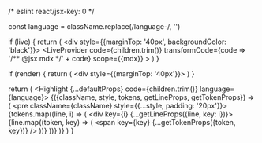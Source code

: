/* eslint react/jsx-key: 0 */


  const language = className.replace(/language-/, '')

  if (live) {
    return (
      <div style={{marginTop: '40px', backgroundColor: 'black'}}>
        <LiveProvider
          code={children.trim()}
          transformCode={code => '/** @jsx mdx */' + code}
          scope={{mdx}}
        >
          <LivePreview />
          <LiveEditor />
          <LiveError />
        </LiveProvider>
      </div>
    )
  }

  if (render) {
    return (
      <div style={{marginTop: '40px'}}>
        <LiveProvider code={children}>
          <LivePreview />
        </LiveProvider>
      </div>
    )
  }

  return (
    <Highlight {...defaultProps} code={children.trim()} language={language}>
      {({className, style, tokens, getLineProps, getTokenProps}) => (
        <pre className={className} style={{...style, padding: '20px'}}>
          {tokens.map((line, i) => (
            <div key={i} {...getLineProps({line, key: i})}>
              {line.map((token, key) => (
                <span key={key} {...getTokenProps({token, key})} />
              ))}
            </div>
          ))}
        </pre>
      )}
    </Highlight>
  )
}
